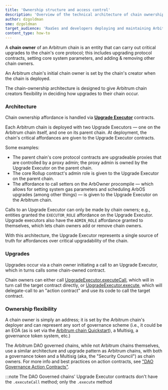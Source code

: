 ```yaml
---
title: 'Ownership structure and access control'
description: 'Overview of the technical architecture of chain ownership affordances on Arbitrum chains.'
author: dzgoldman
sme: dzgoldman
target_audience: 'RaaSes and developers deploying and maintaining Arbitrum chains.'
content_type: how-to
---
```


A **chain owner** of an Arbitrum chain is an entity that can carry out critical upgrades to the chain's core protocol; this includes upgrading protocol contracts, setting core system parameters, and adding & removing other chain owners.

An Arbitrum chain's initial chain owner is set by the chain's creator when the chain is deployed.

The chain-ownership architecture is designed to give Arbitrum chain creators flexibility in deciding how upgrades to their chain occur.

### Architecture

Chain ownership affordance is handled via [**Upgrade Executor**](https://github.com/OffchainLabs/upgrade-executor) contracts.

Each Arbitrum chain is deployed with two Upgrade Executors — one on the Arbitrum chain itself, and one on its <a data-quicklook-from='parent-chain'>parent chain.</a> At deployment, the chain's critical affordances are given to the Upgrade Executor contracts.

Some examples:

- The parent chain's core protocol contracts are upgradeable proxies that are controlled by a proxy admin; the proxy admin is owned by the Upgrade Executor on the parent chain.
- The core Rollup contract's admin role is given to the Upgrade Executor on the parent chain.
- The affordance to call setters on the ArbOwner procompile — which allows for setting system gas parameters and scheduling ArbOS upgrades (among other things) — is given to the Upgrade Executor on the Arbitrum chain.

Calls to an Upgrade Executor can only be made by chain owners; e.g., entities granted the `EXECUTOR_ROLE` affordance on the Upgrade Executor. Upgrade executors also have the `ADMIN_ROLE` affordance granted to themselves, which lets chain owners add or remove chain owners.

With this architecture, the Upgrade Executor represents a single source of truth for affordances over critical upgradability of the chain.

### Upgrades

Upgrades occur via a chain owner initiating a call to an Upgrade Executor, which in turns calls some chain-owned contract.

Chain owners can either call [UpgradeExecutor.executeCall](https://github.com/OffchainLabs/upgrade-executor/blob/a8d3020c2771d164ebd323b1d99249049fe749f9/src/UpgradeExecutor.sol#L73), which will in turn call the target contract directly, or [UpgradeExecutor.execute](https://github.com/OffchainLabs/upgrade-executor/blob/a8d3020c2771d164ebd323b1d99249049fe749f9/src/UpgradeExecutor.sol#L57), which will delegate-call to an "action contract" and use its code to call the target contract.

### Ownership flexibility

A chain owner is simply an address; it is set by the Arbitrum chain's deployer and can represent any sort of governance scheme (i.e., it could be an EOA (as is set via the [Arbitrum chain Quickstart](launch-arbitrum-chain/arbitrum-chain-quickstart.md)), a Multisig, a governance token system, etc.)

The Arbitrum DAO governed chains, while not Arbitrum chains themselves, use a similar architecture and upgrade pattern as Arbitrum chains, with both a governance token and a Multisig (aka, the "Security Council") as chain owners. For more info and best practices on action contracts, see ["DAO Governance Action Contracts"](https://github.com/ArbitrumFoundation/governance/blob/main/src/gov-action-contracts/README.md).

:::note
The DAO Governed chains' Upgrade Executor contracts don't have the `.executeCall` method; only the `.execute` method

